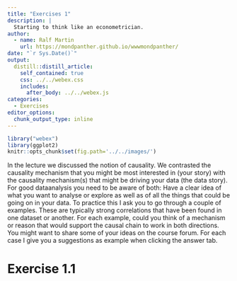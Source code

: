 ```yaml
---
title: "Exercises 1"
description: |
  Starting to think like an econometrician.
author:
  - name: Ralf Martin
    url: https://mondpanther.github.io/wwwmondpanther/
date: "`r Sys.Date()`"
output:
  distill::distill_article:
    self_contained: true
    css: ../../webex.css
    includes:
      after_body: ../../webex.js
categories:
  - Exercises
editor_options: 
  chunk_output_type: inline
---
```




```r
library("webex")
library(ggplot2)
knitr::opts_chunk$set(fig.path='../../images/')
```



In the lecture we discussed the notion of causality. We contrasted the causality mechanism that you might be most interested in (your story) with the causality mechanism(s) that might be driving your data (the data story). For good dataanalysis you need to be aware of both: Have a clear idea of what you want to analyse or explore as well as of all the things that could be going on in your data. To practice this I ask you to go through a couple of examples. These are typically strong correlations that have been found in one dataset or another. For each example, could you think of a mechanism or reason that would support the causal chain to work in both directions. You might want to share some of your ideas on the course forum. For each case I give you a suggestions as example when clicking the answer tab.



# Exercise 1.1


